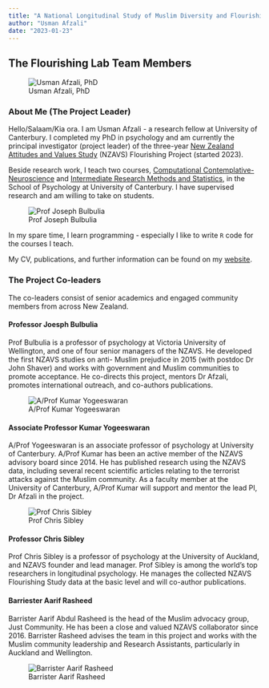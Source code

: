 ```yaml
---
title: "A National Longitudinal Study of Muslim Diversity and Flourishing"
author: "Usman Afzali"
date: "2023-01-23"
---
```


## The Flourishing Lab Team Members

![Usman Afzali, PhD](U-16_Original.jpg){.column-margin}

### About Me (The Project Leader)

Hello/Salaam/Kia ora. I am Usman Afzali - a research fellow at University of Canterbury. I completed my PhD in psychology and am currently the principal investigator (project leader) of the three-year [New Zealand Attitudes and Values Study](https://www.psych.auckland.ac.nz/en/about/new-zealand-attitudes-and-values-study.html) (NZAVS) Flourishing Project (started 2023).

Beside research work, I teach two courses, [Computational Contemplative-Neuroscience](https://www.canterbury.ac.nz/courseinfo/GetCourseDetails.aspx?course=PSYC480&occurrence=23S1(C)&year=2023) and [Intermediate Research Methods and Statistics](https://www.canterbury.ac.nz/courseinfo/GetCourseDetails.aspx?course=PSYC344&occurrence=22S2(C)&year=2022), in the School of Psychology at University of Canterbury. I have supervised research and am willing to take on students.

![Prof Joseph Bulbulia](jb 2.jpg){.column-margin}

In my spare time, I learn programming - especially I like to write `R` code for the courses I teach.

My CV, publications, and further information can be found on my [website](www.usmanafzali.com).



### The Project Co-leaders

The co-leaders consist of senior academics and engaged community members from across New Zealand.

#### Professor Joesph Bulbulia

Prof Bulbulia is a professor of psychology at Victoria University of Wellington, and one
of four senior managers of the NZAVS. He developed the first NZAVS studies on anti-
Muslim prejudice in 2015 (with postdoc Dr John Shaver) and works with government and
Muslim communities to promote acceptance. He co-directs this project, mentors
Dr Afzali, promotes international outreach, and co-authors publications.

![A/Prof Kumar Yogeeswaran](1499724752407_Kumar-Yogeeswaran-staff-portrait-low.jpg){.column-margin}

#### Associate Professor Kumar Yogeeswaran

A/Prof Yogeeswaran is an associate professor of psychology at University of Canterbury.
A/Prof Kumar has been an active member of the NZAVS advisory board since 2014. He has
published research using the NZAVS data, including several recent scientific
articles relating to the terrorist attacks against the Muslim community. As a faculty
member at the University of Canterbury, A/Prof Kumar will support and mentor the lead PI,
Dr Afzali in the project.


![Prof Chris Sibley](photo.png){.column-margin}

#### Professor Chris Sibley

Prof Chris Sibley is a professor of psychology at the University of Auckland, and NZAVS
founder and lead manager. Prof Sibley is among the world's top researchers in longitudinal
psychology. He manages the collected NZAVS Flourishing Study data at the basic level and will co-author
publications.


#### Barriester Aarif Rasheed

Barrister Aarif Abdul Rasheed is the head of the Muslim advocacy group, Just Community. He has been a close and valued NZAVS collaborator since 2016. Barrister Rasheed advises the team in this project and works with the Muslim community leadership and Research Assistants, particularly in Auckland and Wellington.

![Barrister Aarif Rasheed](1516526768320.jpeg){.column-margin}
